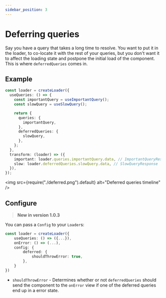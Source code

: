 ```yaml
---
sidebar_position: 3
---
```


# Deferring queries

Say you have a query that takes a long time to resolve. You want to put it in the loader, to co-locate it with the rest of your queries, but you don't want it to affect the loading state and postpone the initial load of the component. This is where `deferredQueries` comes in.

## Example

```typescript {3-13}
const loader = createLoader({
  useQueries: () => {
    const importantQuery = useImportantQuery();
    const slowQuery = useSlowQuery();

    return {
      queries: {
        importantQuery,
      },
      deferredQueries: {
        slowQuery,
      },
    };
  },
  transform: (loader) => ({
    important: loader.queries.importantQuery.data, // ImportantQueryResponse
    slow: loader.deferredQueries.slowQuery.data, // SlowQueryResponse | undefined
  }),
});
```

<img
  src={require("./deferred.png").default}
  alt="Deferred queries timeline"
/>

## Configure

> **New in version 1.0.3**

You can pass a `Config` to your `Loader`s:

```typescript {4-8}
const loader = createLoader({
    useQueries: () => ({...}),
    onError: () => (...),
    config: {
        deferred: {
            shouldThrowError: true,
        },
    }
})
```

- `shouldThrowError` - Determines whether or not `deferredQueries` should send the component to the `onError` view if one of the deferred queries end up in a error state.

